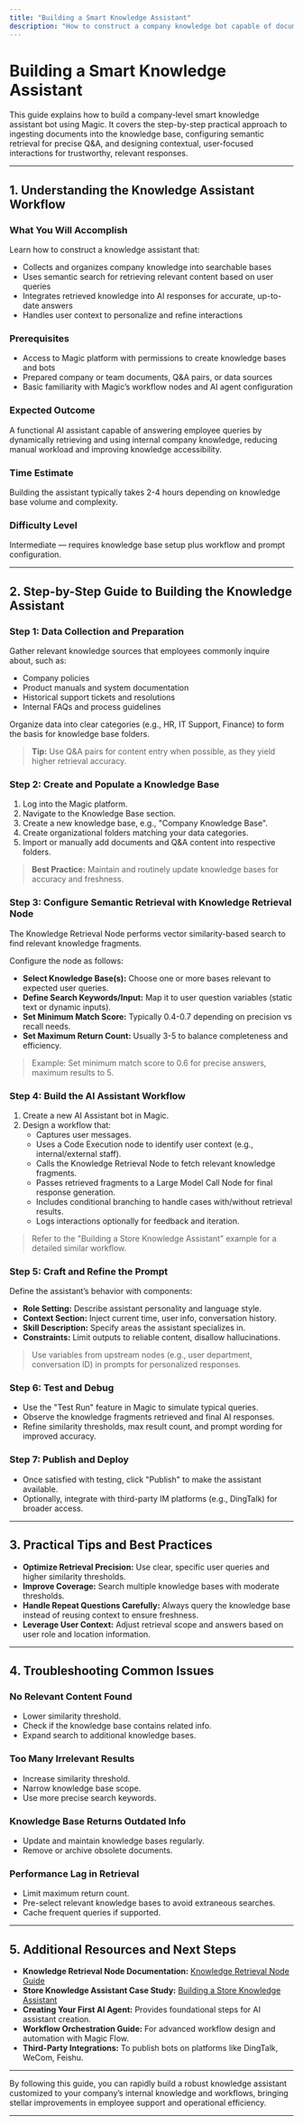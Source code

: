 ```yaml
---
title: "Building a Smart Knowledge Assistant"
description: "How to construct a company knowledge bot capable of document ingestion, semantic retrieval, and contextual user interaction—demonstrating best practices for integrating the knowledge base, configuring retrieval, and delivering trustworthy responses."
---
```


# Building a Smart Knowledge Assistant

This guide explains how to build a company-level smart knowledge assistant bot using Magic. It covers the step-by-step practical approach to ingesting documents into the knowledge base, configuring semantic retrieval for precise Q&A, and designing contextual, user-focused interactions for trustworthy, relevant responses.

---

## 1. Understanding the Knowledge Assistant Workflow

### What You Will Accomplish
Learn how to construct a knowledge assistant that:
- Collects and organizes company knowledge into searchable bases
- Uses semantic search for retrieving relevant content based on user queries
- Integrates retrieved knowledge into AI responses for accurate, up-to-date answers
- Handles user context to personalize and refine interactions

### Prerequisites
- Access to Magic platform with permissions to create knowledge bases and bots
- Prepared company or team documents, Q&A pairs, or data sources
- Basic familiarity with Magic’s workflow nodes and AI agent configuration

### Expected Outcome
A functional AI assistant capable of answering employee queries by dynamically retrieving and using internal company knowledge, reducing manual workload and improving knowledge accessibility.

### Time Estimate
Building the assistant typically takes 2-4 hours depending on knowledge base volume and complexity.

### Difficulty Level
Intermediate — requires knowledge base setup plus workflow and prompt configuration.

---

## 2. Step-by-Step Guide to Building the Knowledge Assistant

### Step 1: Data Collection and Preparation

Gather relevant knowledge sources that employees commonly inquire about, such as:
- Company policies
- Product manuals and system documentation
- Historical support tickets and resolutions
- Internal FAQs and process guidelines

Organize data into clear categories (e.g., HR, IT Support, Finance) to form the basis for knowledge base folders.

> **Tip:** Use Q&A pairs for content entry when possible, as they yield higher retrieval accuracy.

### Step 2: Create and Populate a Knowledge Base

1. Log into the Magic platform.
2. Navigate to the Knowledge Base section.
3. Create a new knowledge base, e.g., "Company Knowledge Base".
4. Create organizational folders matching your data categories.
5. Import or manually add documents and Q&A content into respective folders.

> **Best Practice:** Maintain and routinely update knowledge bases for accuracy and freshness.

### Step 3: Configure Semantic Retrieval with Knowledge Retrieval Node

The Knowledge Retrieval Node performs vector similarity-based search to find relevant knowledge fragments.

Configure the node as follows:
- **Select Knowledge Base(s):** Choose one or more bases relevant to expected user queries.
- **Define Search Keywords/Input:** Map it to user question variables (static text or dynamic inputs).
- **Set Minimum Match Score:** Typically 0.4-0.7 depending on precision vs recall needs.
- **Set Maximum Return Count:** Usually 3-5 to balance completeness and efficiency.

> Example: Set minimum match score to 0.6 for precise answers, maximum results to 5.

### Step 4: Build the AI Assistant Workflow

1. Create a new AI Assistant bot in Magic.
2. Design a workflow that:
   - Captures user messages.
   - Uses a Code Execution node to identify user context (e.g., internal/external staff).
   - Calls the Knowledge Retrieval Node to fetch relevant knowledge fragments.
   - Passes retrieved fragments to a Large Model Call Node for final response generation.
   - Includes conditional branching to handle cases with/without retrieval results.
   - Logs interactions optionally for feedback and iteration.

> Refer to the "Building a Store Knowledge Assistant" example for a detailed similar workflow.

### Step 5: Craft and Refine the Prompt

Define the assistant’s behavior with components:
- **Role Setting:** Describe assistant personality and language style.
- **Context Section:** Inject current time, user info, conversation history.
- **Skill Description:** Specify areas the assistant specializes in.
- **Constraints:** Limit outputs to reliable content, disallow hallucinations.

> Use variables from upstream nodes (e.g., user department, conversation ID) in prompts for personalized responses.

### Step 6: Test and Debug

- Use the "Test Run" feature in Magic to simulate typical queries.
- Observe the knowledge fragments retrieved and final AI responses.
- Refine similarity thresholds, max result count, and prompt wording for improved accuracy.

### Step 7: Publish and Deploy

- Once satisfied with testing, click "Publish" to make the assistant available.
- Optionally, integrate with third-party IM platforms (e.g., DingTalk) for broader access.

---

## 3. Practical Tips and Best Practices

- **Optimize Retrieval Precision:** Use clear, specific user queries and higher similarity thresholds.
- **Improve Coverage:** Search multiple knowledge bases with moderate thresholds.
- **Handle Repeat Questions Carefully:** Always query the knowledge base instead of reusing context to ensure freshness.
- **Leverage User Context:** Adjust retrieval scope and answers based on user role and location information.

---

## 4. Troubleshooting Common Issues

### No Relevant Content Found
- Lower similarity threshold.
- Check if the knowledge base contains related info.
- Expand search to additional knowledge bases.

### Too Many Irrelevant Results
- Increase similarity threshold.
- Narrow knowledge base scope.
- Use more precise search keywords.

### Knowledge Base Returns Outdated Info
- Update and maintain knowledge bases regularly.
- Remove or archive obsolete documents.

### Performance Lag in Retrieval
- Limit maximum return count.
- Pre-select relevant knowledge bases to avoid extraneous searches.
- Cache frequent queries if supported.

---

## 5. Additional Resources and Next Steps

- **Knowledge Retrieval Node Documentation:** [Knowledge Retrieval Node Guide](https://docs.letsmagic.cn/tutorial/basic/node/Knowledge-retrieval)
- **Store Knowledge Assistant Case Study:** [Building a Store Knowledge Assistant](https://docs.letsmagic.cn/best-practice/build-a-store-knowledge-assistant)
- **Creating Your First AI Agent:** Provides foundational steps for AI assistant creation.
- **Workflow Orchestration Guide:** For advanced workflow design and automation with Magic Flow.
- **Third-Party Integrations:** To publish bots on platforms like DingTalk, WeCom, Feishu.

---

By following this guide, you can rapidly build a robust knowledge assistant customized to your company’s internal knowledge and workflows, bringing stellar improvements in employee support and operational efficiency.

---